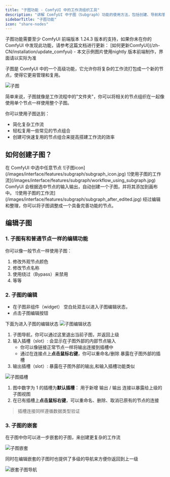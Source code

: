 ```yaml
---
title: "子图功能 - ComfyUI 中的工作流组织工具"
description: "讲解 ComfyUI 中子图（Subgraph）功能的使用方法，包括创建、导航和管理子图"
sidebarTitle: "子图功能"
icon: "share-nodes"
---
```


<Note>
    子图功能需要至少 ComfyUI 前端版本 1.24.3 版本的支持，如果你未在你的 ComfyUI 中发现此功能，请参考这篇文档进行更新： [如何更新ComfyUI](/zh-CN/installation/update_comfyui)
    - 本文示例图片使用nightly 版本前端制作，界面请以实际为准
</Note>

子图是 ComfyUI 中的一个高级功能，它允许你将复杂的工作流打包成一个新的节点，使得它更易管理和复用。

![子图](/images/interface/features/subgraph/subgraph.jpg)

简单来说，子图就像是工作流程中的"文件夹"，你可以将相关的节点组织在一起像使用单个节点一样使用整个子图。

你可以使用子图达到：
- 简化复杂工作流
- 轻松复用一些常见的节点组合
- 创建可快速复用的节点组合来提高搭建工作流的效率


## 如何创建子图？

<Steps>
    <Step title="选中任意节点">
    在 ComfyUI 中选中任意节点
    </Step>
    <Step title="点击选择工具项中的子图对应功能的图标">
        ![子图icon](/images/interface/features/subgraph/subgraph_icon.jpg)
    </Step>
    <Step title="完成子图创建">
        ![使用子图的工作流](/images/interface/features/subgraph/workflow_using_subgraph.jpg)
        ComfyUI 会根据选中节点的输入输出，自动创建一个子图，并将其添加到画布中。
    </Step>
    <Step title="编辑子图">
        ![使用子图的工作流](/images/interface/features/subgraph/subgraph_after_edited.jpg)
        经过编辑和整理，你可以将子图调整成一个具备完善功能的节点。
    </Step>
</Steps>

## 编辑子图

### 1. 子图有和普通节点一样的编辑功能

你可以像一般节点一样使用子图：
1. 修改外观节点颜色
2. 修改节点名称
3. 使用绕过（Bypass）来禁用
4. 等等

### 2. 子图的编辑

- 在子图非组件（widget） 空白处双击以进入子图编辑状态，
- 点击子图编辑按钮

下面为进入子图的编辑状态
![子图编辑状态](/images/interface/features/subgraph/editing_subgraph.jpg)

1. 子图导航，你可以通过这里退出当前子图，并返回上级
2. 输入插槽（slot）: 会显示在子图外部的内部节点输入
    - 你可以像链接正常节点一样将输出连接到插槽中
    - 通过在连接点上**点击鼠标右键**，你可以重命名/删除 暴露在子图外部的插槽
3. 输出插槽（slot）: 暴露在子图外部的输出,和输入插槽功能类似

![子图插槽](/images/interface/features/subgraph/subgraph_slot.jpg)

1. 图中数字为 1 的插槽为**默认插槽**： 用于新增 输出 / 输出 连接以暴露给上级的子图视图
2. 在已有插槽上**点击鼠标右键**，可以重命名、删除、取消已原有的节点的连接

> 插槽连接同样遵循数据类型验证

### 3. 子图的嵌套

在子图中你可以进一步嵌套的子图，来创建更复杂的工作流

![子图嵌套](/images/interface/features/subgraph/subgraph_nested.jpg)

同时在编辑嵌套的子图时也提供了多级的导航来方便你返回到上一级

![嵌套子图导航](/images/interface/features/subgraph/subgraph_navigation.jpg)